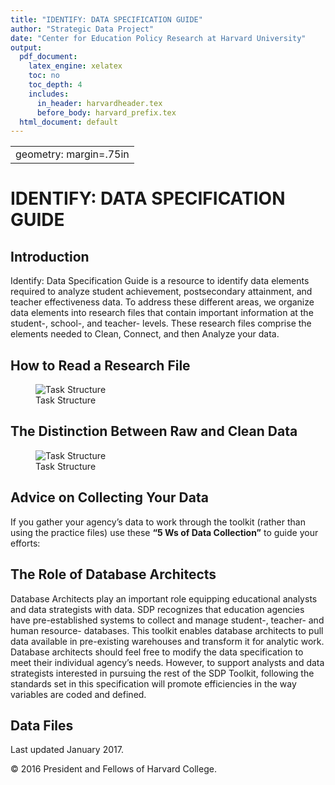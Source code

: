 ```yaml
---
title: "IDENTIFY: DATA SPECIFICATION GUIDE"
author: "Strategic Data Project"
date: "Center for Education Policy Research at Harvard University"
output:
  pdf_document:
    latex_engine: xelatex
    toc: no
    toc_depth: 4
    includes:
      in_header: harvardheader.tex
      before_body: harvard_prefix.tex
  html_document: default
---
```



---
geometry: margin=.75in
---

# IDENTIFY: DATA SPECIFICATION GUIDE

## Introduction

Identify: Data Specification Guide is a resource to identify data elements
required to analyze student achievement, postsecondary attainment, and teacher
effectiveness data. To address these different areas, we organize data elements
into research files that contain important information at the student-, school-,
and teacher- levels. These research files comprise the elements needed to Clean,
Connect, and then Analyze your data.

\begin{small}
\bgroup
\def\arraystretch{1.5}
\begin{tabular}{p{.15\paperwidth} p{.52\paperwidth} p{.06\paperwidth} 
p{.06\paperwidth}  p{.06\paperwidth}}
\textbf{STUDENT DATA FILES}  &  & \textbf{College-going} &
\textbf{Human Capital} & \textbf{page} \\ 

Student\_Attributes & Demographic, cohort, and graduation data for students. & 
\cellcolor{blue!25} & \cellcolor{red!25} & 7 \\ 
Student\_School\_Year & School year and attendance data for students. & 
\cellcolor{blue!25} & \cellcolor{red!25} & 7 \\ 
Student\_School\_Enrollment & School enrollment/withdrawal data for students. &
\cellcolor{blue!25} & \cellcolor{red!25} & 7 \\ 
Student\_Class\_Enrollment & Class enrollment, grades, and credits earned for 
students & \cellcolor{blue!25} & \cellcolor{red!25} & 7 \\ 
Student\_Test\_Scores & Standardized test data for students (state standardized tests, 
advanced placement, SAT, ACT, etc.). Every attempt at a test by a student should 
be recorded. & \cellcolor{blue!25} & \cellcolor{red!25} & 7 \\ 
Student\_NSC\_Enrollment & The National Student Clearinghouse (NSC) Student 
Tracker student-level data report that provides information on postsecondary 
outcomes. & \cellcolor{blue!25} & \cellcolor{red!25} & 7 \\ \hline

\textbf{SCHOOL DATA FILES} & & & & \\

School & Location and classification of schools. & \cellcolor{blue!25} &
\cellcolor{red!25} & 7 \\ 
Class & Class level scheduling data. & 
\cellcolor{blue!25} & \cellcolor{red!25} & 7 \\ \hline

\textbf{STAFF DATA FILES} & & & & \\

Staff\_Attributes & Demographic and recruitment data of staff. & \cellcolor{blue!25} & \cellcolor{red!25} & 7 \\ 
Staff\_School\_Year & Pay, experience, school placement, and job codes of 
staff. & \cellcolor{blue!25} & \cellcolor{red!25} & 7 \\ 
Staff\_Degrees & Educational achievement of staff. Each degree a staff member 
received should be recorded once. & \cellcolor{blue!25} & \cellcolor{red!25} & 7 \\ 
Staff\_Certificaiton & Teaching Certifications received by staff. & 
\cellcolor{blue!25} & \cellcolor{red!25} & 7 \\ \hline

\end{tabular}
\egroup
\end{small}
## How to Read a Research File

![Task Structure](includes/img/research.jpg)

## The Distinction Between Raw and Clean Data

![Task Structure](includes/img/rawvclean.jpg)

\clearpage

## Advice on Collecting Your Data

If you gather your agency's data to work through the toolkit (rather than using 
the practice files) use these **"5 Ws of Data Collection"** to guide your efforts:

\bgroup
\def\arraystretch{2}

\begin{tabular}{p{.15\paperwidth} p{.15\paperwidth} p{.15\paperwidth} 
p{.15\paperwidth}  p{.15\paperwidth} }
\textbf{WHY}  & \textbf{WHAT} & \textbf{WHEN} &
\textbf{WHERE} & \textbf{WHO} \\ 

am I collecting data? & data are needed to answer these questions? & 
(over what date range) do I need data for? & are the data stored? & 
owns the systems where the data live and is responsible for delivery of the data? 
\\ 

What research questions am I trying to answer? & & How reliable are historical 
data? &  & \\ 

\end{tabular}
\egroup

## The Role of Database Architects

Database Architects play an important role equipping educational analysts and
data strategists with data. SDP recognizes that education agencies have
pre-established systems to collect and manage student-, teacher- and human
resource- databases. This toolkit enables database architects to pull data
available in pre-existing warehouses and transform it for analytic work. 
Database architects should feel free to modify the data specification to meet
their individual agency’s needs. However, to support analysts and data
strategists interested in pursuing the rest of the SDP Toolkit, following the
standards set in this specification will promote efficiencies in the way
variables are coded and defined.

## Data Files
\begin{landscape}
\Large Student\_Attributes
\vspace{-8mm}
\small
\singlespace
\begin{longtable}{| p{.1\paperheight} | p{.14\paperheight} | p{.32\paperheight} |
p{.07\paperheight} | p{.17\paperheight} | }
\caption*{Demographic, student, and graduation data for students} \\ \hline
\textbf{Variable Name}  & \textbf{Values or Data Type} & \textbf{Definition} &
\textbf{Importance} & \textbf{Notes} \\ \hline
sid  & numeric & Student identifier unique to each student. This identification 
number is typically assigned to students upon enrollment in your agency. State 
agencies may have different identification numbers than district agencies for 
the same student. & 5 Cannot be Missing & \\ \hline
male & 
\begin{itemize} \setlength\itemsep{-2pt}
\item[] 0 = female
\item[] 1 = male
\end{itemize} & Student gender & 4 Absolutely Necessary. & \\ \hline

race\_ethnicity & 
\begin{itemize} \setlength\itemsep{-2pt}
\item[] 1 = African American
\item[] 2 = Asian American
\item[] 3 = Hispanic
\item[] 4 = American Indian
\item[] 5 = White, not Hispanic
\item[] 6 = Other
\item[] 7 = Multiple
\end{itemize} & 
Student race and ethnicity. For systems where race and ethnicity are treated as a combined variable.
& 4 Absolutely Necessary & 

\footnotesize{Use either the race\_ethnicity combined variable, or separate ethnicity and 
race variables 

If the system allows the indication of multiple categories simultaneously 
(e.g., African American and white) report ``multiple''} \\ \hline

ethnicity & \begin{itemize} \setlength\itemsep{-2pt}
\item[] 0 = not Hispanic
\item[] 1 = Hispanic
\end{itemize} & Student ethnicity. For systems wehre race and ethnicity are treated 
as separate variables and Hispanic or Latino origin is asked as a separate question. 
& 4 Absolutely Necessary. & \footnotesize{Use either race\_ethnicity combined variable or 
separate ethnicity and race variables.} \\ \hline

birth\_date & \begin{itemize} \item[] date format \item[] yyyy-mm-dd 
\end{itemize}& Student birth date. & 2 Good to Have & 
\\ \hline
first\_9th\_school\_year\_reported & spring calendar year & 
The school year the student was a 9th grader for the first time. For this variable 
report what the system recorded for the 9th grade school year. Not all systems 
will record this information. & 1 Not Essential & \\ \hline
hs\_diploma & \begin{itemize} \setlength\itemsep{-2pt}
\item[] 0 = no high school diploma
\item[] 1 = has high school diploma
\end{itemize} & Indicator variable equal to 1 if the student received a high school 
diploma from the system & 4 Absolutely Necessary &  \\ \hline

hs\_diploma\_date & \begin{itemize} \setlength\itemsep{-2pt}
\item[] date format
\item[] (yyy-mm-dd)
\end{itemize} & The date on which the student received a high school diploma. 
If only a month and year, or only a school year, is known report the partial 
information. & 4 Absolutely Necessary & Can also be graduation date. \\ \hline
zip\_code & xxxxx or xxxxx-yyyy & The zip code of the student's home address. & 
1 Not Essential & \\ \hline


\end{longtable}
\vspace{-6mm}
\small{Identifies unique observation: \textbf{sid}}
\end{landscape}
\normalsize

\begin{landscape}
\Large{Student School Year}
\vspace{-8mm}
\small
\singlespace
\begin{longtable}{| p{.1\paperheight} | p{.14\paperheight} | p{.32\paperheight} |
p{.07\paperheight} | p{.17\paperheight} | }
\caption*{Yearly classification and attendance data for students.} \\ \hline
\textbf{Variable Name}  & \textbf{Values or Data Type} & \textbf{Definition} &
\textbf{Importance} & \textbf{Notes} \\ \hline
sid  & numeric & Student identifier unique to each student. This identification 
number is typically assigned to students upon enrollment in your agency. State 
agencies may have different identification numbers than district agencies for 
the same student. & 5 Cannot be Missing & \\ \hline

school\_year & spring calendar year & Academic school year from fall to spring 
denoted here as the spring calendar year. & 5 Cannot be missing & \\ \hline

grade\_level & \begin{itemize} \item[] -9 = ungraded \item[] -1 = any pre-kindergarten
\item[] 0 = kindergarten \item[] 1-12 = grades 1-12 \item[] 13+ = additional grade 
levels \end{itemize} & Student grade level & 4 Absolutely Necessary & Additional grade levels 
may include vocational training, special education past year 12 \\ \hline

frpl & \begin{itemize} \item[] 0 = not participating \item[] 1 = reduced lunch
\item[] 2 = free lunch \item[] null = no status \end{itemize} & 
Status in the free and reduced price lunch program. & 4 Absolutely Necessary & \\ 
\hline

iep & \begin{itemize} \item[] 0 = no IEP \item[] 1 = has IEP \end{itemize} & 
Indicator for students who have an individualized education plan (IEP). & 
4 Absolutely Necessary & \\ \hline

iep\_classification & use local values & Local IEP or special education classification.
Generally these classifications folow the standard special education classification. & 
2 Good to Have & \\ \hline

ell & \begin{itemize} \item[] 0 = not ell \item[] 1 = ell \end{itemize} & 
Indicator for students who are classified as English Language Learners (ELL). 
Some SYstems refer to this category as Limited English Proficienty (LEP) or 
English as a Second Language (ESL). & 4 Absolutely Necessary & \\ \hline

ell\_classification & use local values & Local classification of level of English 
language learner status. & 2 Good to Have & \\ \hline

gifted & \begin{itemize} \item[] 0 = not enrolled in a gifted education program 
\item[] 1 = enrolled in a gifted education program \end{itemize} & Indicator variable for students 
enrolled in gifted and talented education programs & 2 Good to Have & \\ \hline

gifted\_classification & use local values & Local classification, if any, 
for gifted eligible students. & 1 Not Essential & \\ \hline

total\_days\_ enrolled & number of days & Total number of days over the school 
year a student was enrolled. & 2 Good to Have & Can be calculated by school 
days between enrollment\_date and withdrawal\_date in Student\_School\_Enrollment 
for all schools or total\_days\_present + total\_days\_absent \\ \hline

total\_days\_ present & number of days & Total number of days over the school year 
a student was present. Cannot exceed the number of days enrolled. & 2 Good to Have 
& Can sometimes be unreliable. \\ \hline

total\_days\_absent & number of days & Total number of days over the school year 
a student was marked absent. Cannot exceed the number of days enrolled. & 2 Good 
to Have  & Can sometimes be unreliable. \\ \hline

days\_suspended\_ out\_of\_school & number of days & Total number of days over 
the school year a student experienced out of school suspension & 2 Good to Have & 
\\ \hline

days\_suspended\_ in\_school & number of days & Total number of days over 
the school year a student experienced in school suspension & 2 Good to Have & 
\\ \hline

\end{longtable}
\vspace{-6mm}
\small{Identifies unique observation: \textbf{sid + school\_year}}
\end{landscape}
\normalsize

\begin{landscape}
\Large{Student School Enrollment}
\vspace{-8mm}
\small
\singlespace
\begin{longtable}{| p{.1\paperheight} | p{.14\paperheight} | p{.32\paperheight} |
p{.07\paperheight} | p{.17\paperheight} | }
\caption*{School enrollment/withdrawal data for students.} \\ \hline
\textbf{Variable Name}  & \textbf{Values or Data Type} & \textbf{Definition} &
\textbf{Importance} & \textbf{Notes} \\ \hline

sid  & numeric & Student identifier unique to each student. This identification 
number is typically assigned to students upon enrollment in your agency. State 
agencies may have different identification numbers than district agencies for 
the same student. & 5 Cannot be Missing & \\ \hline

school\_year & spring calendar year & Academic school year from fall to spring 
denoted here as the spring calendar year. & 5 Cannot be missing & \\ \hline

school\_code & use local values & The local numeric or alpha-numeric code for the 
school. & 4 Absolutely Necessary & \\ \hline

enrollment\_date &\begin{itemize} \setlength\itemsep{-2pt}
\item[] date format
\item[] (yyy-mm-dd)
\end{itemize}  & When the student enrolled at the school. 
In some systems an enrollment date is recorded when a student matriculates from 
a different school (e.g. moving from an elementary to a middle school within the 
system or moveing from one middle school to a different middle school). 

In other systems enrollment dates are recorded at the beginning of each school year 
(e.g. 8th graders are assigned an enrollment date at the beginning of the year even 
if they were enrolled at the same school the year before). Th elatter case is 
perferred. It is also what we observe in most agencies. & 4 Absolutely Necessary
& \\ \hline

withdrawal\_date & \begin{itemize} \setlength\itemsep{-2pt}
\item[] date format
\item[] (yyy-mm-dd)
\end{itemize}  & The date the student withdrew from 
the school. 

In some systems the withdrawal date is recorded when the student moves to a 
different school (e.g. moving from elementary to middle school within the system, 
or moving from one middle school to a different middle school). 

In other systems withdrawal dates are recorded at the end of each school year (e.g. 
8th graders are assigned a withdrawal date at the end of the school year even if 
they plan to attend the same school next year). 

The latter case is preferred. & 4 Absolutely Necessary & \\ \hline

enrollment\_code & use local values & The local numeric or alpha-numeric code 
describing enrolment reason into the school, if available. & 1 Not Essential & 
\\ \hline

enrollment\_code \_desc & text & Description of the enrollment\_code. & 1 Not 
Essential & \\ \hline

withdrawal\_code & use local values & The local numeric or alpha-numeric code that 
describes the withdrawal reason from the school. & 4 Absolutely Necessary & \\ \hline

withdrawal\_code \_desc & text & Description of the withdrawal\_code. & 
4 Absolutely Necessary & \\ \hline


days\_enrolled & number of days & Number of school days during the school year 
the student was enrolled at a given school. The systems's data sources 
may report this directly or you may calculate it based on enrollment dates. & 
2 Good to Have & Can be calculated by days\_present + days\_absent \\ \hline

days\_present & number of days & Number of school days during the school year 
the student was present at a given school. The systems's data sources 
may report this directly or you may calculate it based on enrollment dates. & 
2 Good to Have & \\ \hline

days\_absent & number of days & Number of school days during the school year 
the student was absent at a given school. The systems's data sources 
may report this directly or you may calculate it based on enrollment dates. & 
2 Good to Have & \\ \hline

\end{longtable}
\vspace{-6mm}
\small{Identifies unique observation: \textbf{sid + school\_year + 
school\_code + enrollment\_date}}
\end{landscape}
\normalsize


\begin{landscape}
\Large{Student Class Enrollment}
\vspace{-8mm}
\small
\singlespace
\begin{longtable}{| p{.1\paperheight} | p{.14\paperheight} | p{.32\paperheight} |
p{.07\paperheight} | p{.17\paperheight} | }
\caption*{Class enrollment, grades, and credits earned data for students.} \\ \hline
\textbf{Variable Name}  & \textbf{Values or Data Type} & \textbf{Definition} &
\textbf{Importance} & \textbf{Notes} \\ \hline


sid  & numeric & Student identifier unique to each student. This identification 
number is typically assigned to students upon enrollment in your agency. State 
agencies may have different identification numbers than district agencies for 
the same student. & 5 Cannot be Missing & \\ \hline

cid & value from Class table, page (TODO) & Variable that links students to teachers 
by grouping students in the same room at the same time. One unique value should 
be assigned to each combination of variables: school\_year + school\_code + 
course\_code + section\_code + period\_bell + room\_number + tid & 
5 Cannot Be Missing & \\ \hline

class\_enrollment \_date & \begin{itemize} \setlength\itemsep{-2pt} 
\item[] date format
\item[] (yyy-mm-dd) \end{itemize} & The date the student enrolled in the class. 
In some cases an enrollment date may not be explicitly recorded in the system's 
data. Even if it is not recorded the enrollment date can often be derived. & 
2 Good to Have & Can be substituted with days enrolled in a course. \\ \hline

class\_withdrawal \_date & \begin{itemize} \setlength\itemsep{-2pt} 
\item[] date format
\item[] (yyy-mm-dd) \end{itemize} & The date the student withdrem from class. 
In some cases a withdrawal date may not be recorded in the system's 
data. Even if it is not explicitly recorded the enrollment date can often be 
derived. & 
2 Good to Have & Can be substituted with days enrolled in a course. \\ \hline

credits\_earned & use local values & The number of credits the student earned for 
the course. & 3 Necessary for Multiple Analyses & Can be calculated by using 
credits possible and credit attainment rules. \\ \hline

final\_grade\_mark & use local values & The final grade or mark the student 
recieved in the class. (``final'' means last, cumulative grade assigned). 
Grades can range from ``Alpha Plus'' (A+ through F), or a numeric scale (0.0 
- 4.0 or 0-100). & 4 Necessary for Multiple Analyses & \\ \hline

\end{longtable}
\vspace{-6mm}
\small{Identifies unique observation: \textbf{sid + cid + enrollment\_date}}
\end{landscape}
\normalsize

\begin{landscape}
\Large{Student Test Scores}
\small
\singlespace
\begin{longtable}{| p{.1\paperheight} | p{.14\paperheight} | p{.32\paperheight} |
p{.07\paperheight} | p{.17\paperheight} | }
\caption*{Standardized test data for students (state standardized tests, advanced placement, ACT, SAT, etc). Every attempt at a test by a student should be recorded.} \\ \hline
\textbf{Variable Name}  & \textbf{Values or Data Type} & \textbf{Definition} &
\textbf{Importance} & \textbf{Notes} \\ \hline

sid  & numeric & Student identifier unique to each student. This identification 
number is typically assigned to students upon enrollment in your agency. State 
agencies may have different identification numbers than district agencies for 
the same student. & 5 Cannot be Missing & \\ \hline


test\_code & use local values & These values identify individual tests (usually 
expressed as a sequence of letters and numbers). For example, a state test such 
as ``MCAS 6th Grade Math in Massachusetts'' or college entrance exam such as 
``SAT Math''. & 4 Absolutely Necessary & Can be concatenation of component variables 
below (e.g. test\_type and test\_subject) \\ \hline

test\_date & \begin{itemize} \setlength\itemsep{-2pt} 
\item[] date format
\item[] (yyy-mm-dd) \end{itemize} & The exact date (or at a minimum school year) 
the test was completed. Note that students who retake tests or are retained may 
have multiple observations for a single test\_code. These should be differentiated 
by test\_date. & 4 Absolutely Necessary &  \\ \hline

test\_code \_desc & text & Description of test\_code. & 4 Absolutely Necessary 
& \\ \hline

test\_type & use local values & The category of test, e.g. MCAS (state test), 
SAT, ACT, or AP. & 4 Absolutely Necessary & \\ \hline

grade\_level & \begin{itemize} \item[] -9 = ungraded \item[] -1 = any pre-kindergarten
\item[] 0 = kindergarten \item[] 1-12 = grades 1-12 \item[] 13+ = additional grade 
levels \end{itemize} & Numeric grade level of the test. May be unavailable for the 
SAT, ACT, or AP tests. & 2 Good to Have & Can be pulled from Student\_School \_Year
if not available here. \\ \hline 

test\_subject & \begin{itemize} \item[] 1 = math \item[] 2 = English language
\item[] 3 = science \item[] 4 = social studies \item[] 5 = other \item[] 6 = 
writing \end{itemize} & Subject of test. & 4 Absolutely Necessary & Subjects 
other than those listed can be numbered from 7 onwards. \\ \hline

test\_version & & Test version for different standardized exams in the same agency 
(e.g. SAT9 vs. STAR) & 2 Good to Have &  \\ \hline

language\_version & \begin{itemize} \item[] E = English 
\item[] S = Spanish \end{itemize} & Language of test. & 2 Good to Have &  \\ \hline

raw\_score & numeric & Student's raw score if available. May be unavailable for 
SAT, ACT, or AP tests. & 4 Absolutely Necessary & Any test score should be 
acquired including available percentile ranks. \\ \hline

scaled\_score & numeric & Student's scaled score. & 4 Absolutely Necessary & 
Any test score should be acquired including available percentile ranks. \\ \hline

performance\_level & code & Student's performance level (e.g. not proficient, 
proficient, advanced). May be unavailable for SAT, ACT, or AP tests. & 
2 Good to Have & \\ \hline

standardized\_score & numeric & If the system or state provides a standardized score 
(i.e. mean zero, s.d. one) for state tests include it, and note any information 
on what distributions was used for standardization. If the system or state 
does not provide a standardized score for state tests, leave this blank. & 
1 Not Essential & Can be calculated using scaled\_score with test\_code, test\_date, 
and grade\_level \\ \hline

\end{longtable}
\vspace{-6mm}
\small{Identifies unique observation: \textbf{sid + test\_code + test\_date}}
\end{landscape}
\normalsize

\begin{landscape}
\Large{Student NSC Enrollment}
\small
\singlespace
\begin{longtable}{| p{.1\paperheight} | p{.14\paperheight} | p{.32\paperheight} |
p{.07\paperheight} | p{.17\paperheight} | }
\caption*{National Student Clearinghouse Student Tracker student-level data that 
provides information on postsecondary outcomes.} \\ \hline
\textbf{Variable Name}  & \textbf{Values or Data Type} & \textbf{Definition} &
\textbf{Importance} & \textbf{Notes} \\ \hline

sid  & numeric & Student identifier unique to each student. This identification 
number is typically assigned to students upon enrollment in your agency. State 
agencies may have different identification numbers than district agencies for 
the same student. & 5 Cannot be Missing & \\ \hline

college\_code \_branch & use local values & OPE/FICE code of the college that the 
student attended. This is usually a six-digit college code followed by a hyphen 
and a two-digit branch code. & 2 Good to Have & \\ \hline

enrollment\_begin &  \begin{itemize} \setlength\itemsep{-2pt} 
\item[] date format
\item[] (yyy-mm-dd) \end{itemize} & Start of enrollment. & 4 Absolutely Necessary & 
\\ \hline

enrollment\_end &  \begin{itemize} \setlength\itemsep{-2pt} 
\item[] date format
\item[] (yyy-mm-dd) \end{itemize} & End of enrollment. & 4 Absolutely Necessary & 
\\ \hline

record\_found\_yn & 
\begin{itemize} \setlength\itemsep{-2pt} 
\item[] Y = yes
\item[] N = no \end{itemize} & Whether or not the NSC has college enrollment 
data for the student. & 4 Absolutely Necessar. & \\ \hline

high\_school\_code & use local values & Local code for the student's high school. & 
1 Not Essential &  \\ \hline

high\_school \_grad\_dt & 
\begin{itemize} \setlength\itemsep{-2pt} 
\item[] date format
\item[] (yyy-mm-dd) \end{itemize} & Student's high school graduation date; if 
graduated. & 1 Not Essential & \\ \hline

college\_name & text & The name of the college. & 2 Good to Have & \\ \hline

college\_state & two letter state abbreviation & The state where the college is 
located. & 2 Good to Have & \\ \hline

year4year & 
\begin{itemize} \setlength\itemsep{-2pt} 
\item[] 4 = 4-year
\item[] 2 = 2-year
\item[] L = Less than 2-year \end{itemize}  & Length of degree program. & 
4 Absolutely Necessary & ''L'' and ''2'' are typically grouped together. \\ \hline

public\_private & public / private & Type of college public or private. & 
2 Good to Have & \\ \hline

enrollment\_status & 
\begin{itemize} \setlength\itemsep{-2pt} 
\item[] A = leave of absence
\item[] D = deceased
\item[] F = full-time
\item[] H = half-time
\item[] L = less than half-time
\item[] W = withdrawn
\end{itemize} & Student's college enrollment status. & 3 Necessary for Multiple 
Analyses & \\ \hline

graduated & \begin{itemize} \setlength\itemsep{-2pt} 
\item[] Y = yes
\item[] N = no
\end{itemize} & Whether or not the student has graduated college. & 
2 Good to Have & \\ \hline

graduation\_date & \begin{itemize} \setlength\itemsep{-2pt} 
\item[] date format
\item[] (yyy-mm-dd) \end{itemize} & Student's college graduation date. & 
2 Good to Have & \\ \hline

college\_sequence & 1, 2, 3, ... & Sequence that student progresses through college. & 
1 Not Essential & \\ \hline

degree\_title & use local values & Degree title. & 1 Not Essential & \\ \hline
major & use local values & Student's major. & 1 Not Essential & \\ \hline

\end{longtable}
\vspace{-6mm}
\small{Identifies unique observation: \textbf{sid + college\_code\_branch + 
enrollment\_begin + enrollment\_end}}
\end{landscape}
\normalsize

\begin{landscape}
\Large{School}
\vspace{-8mm}
\small
\singlespace
\begin{longtable}{| p{.1\paperheight} | p{.14\paperheight} | p{.32\paperheight} |
p{.07\paperheight} | p{.17\paperheight} | }
\caption*{Yearly location and classification information for schools.} \\ \hline
\textbf{Variable Name}  & \textbf{Values or Data Type} & \textbf{Definition} &
\textbf{Importance} & \textbf{Notes} \\ \hline

school\_code & use local codes & The local numeric or alpha-numeric code for 
the school. & 4 Absolutely Necessary & \\ \hline

school\_year & spring calendar year & Academic school year from fall to spring 
denoted here as the spring calendar year. & 4 Absolutely Necessary & \\ \hline

school\_name & text & Name of school. & 4 Absolutely Necessary & \\ \hline 

pid & use local values & Principal identifier unique to each school. This 
identification number is typically assigned to a Principal upon entrance to agency. 
State agencies may have different identification numbers than district agencies 
for the same Principal. & 1 Not Essential & \\ \hline

campus\_code & use local values & Identifies the campus where the school is 
located, if co-located with other school. For example, when smaller 
schools-within-schools are established at a large traditional high school. & 
1 Not Essential & \\ \hline

local[district or cluster or etc] & use local values & One or more variables. 
The administrative sub-unit[s] to which the school is assigned. & 1 Not Essential & 
\\ \hline

grade\_span & \begin{itemize} \setlength\itemsep{-2pt} 
\item[] K-5
\item[] K-8
\item[] 6-8
\item[] 9-12
\item[] [or as appropriate]
\end{itemize} & The span of grade levels served by the school. Note this variable 
should reflect the intended grade span, not the actual grades observed. & 
1 Not Essential & A school with mostly K-5 students and a handful of 6th graders 
should not be recorded as K-6. \\ \hline

elementary & \begin{itemize} \setlength\itemsep{-2pt} 
\item[] 0 = not elementary school
\item[] 1 = elementary school 
\end{itemize} & Indicator variable identifying schools that serve grades K-5. & 
2 Good to Have & \\ \hline

middle & \begin{itemize} \setlength\itemsep{-2pt} 
\item[] 0 = not middle school
\item[] 1 = middle school 
\end{itemize} & Indicator variable identifying schools that serve grades 6-8. & 
2 Good to Have & \\ \hline

high & \begin{itemize} \setlength\itemsep{-2pt} 
\item[] 0 = not high school
\item[] 1 = high school 
\end{itemize} & Indicator variable identifying schools that serve grades 9-12. & 
2 Good to Have & \\ \hline

charter & \begin{itemize} \setlength\itemsep{-2pt} 
\item[] 0 = not charter school
\item[] 1 = charter school 
\end{itemize} & Indicator variable identifying schools which are charter schools. & 
4 Absolutely Necessary & \\ \hline

alternative & \begin{itemize} \setlength\itemsep{-2pt} 
\item[] 0 = not alternative school
\item[] 1 = alternative school 
\end{itemize} & Indicator variable identifying schools which are alternative 
schools. & 4 Absolutely Necessary & \\ \hline

sped & \begin{itemize} \setlength\itemsep{-2pt} 
\item[] 0 = not sped
\item[] 1 = sped
\end{itemize} & Indicator variable identifying schools which are special education  
schools (i.e. schools for the blind). & 4 Absolutely Necessary & \\ \hline

frpl & use local codes & Percent of students in a school with a status of free or 
reduced price lunch, calculated by the agency. & 2 Good to Have & 
May be used to group schools by poverty status. \\ \hline

\end{longtable}
\vspace{-6mm}
\small{Identifies unique observation: \textbf{school\_code + school\_year}}
\end{landscape}
\normalsize


\begin{landscape}
\Large{Class}
\vspace{-8mm}
\small
\singlespace
\begin{longtable}{| p{.1\paperheight} | p{.14\paperheight} | p{.32\paperheight} |
p{.07\paperheight} | p{.17\paperheight} | }
\caption*{Class level scheduling data.} \\ \hline
\textbf{Variable Name}  & \textbf{Values or Data Type} & \textbf{Definition} &
\textbf{Importance} & \textbf{Notes} \\ \hline

cid & numeric or string & Variable that links students to teachers 
by grouping students in the same room at the same time. One unique value should 
be assigned to each combination of variables: school\_year + school\_code + 
course\_code + section\_code + period\_bell + room\_number + tid & 
5 Cannot Be Missing & Constructed by the analyst to link students to teachers. 
\\ \hline

school\_year & spring calendar year & Academic school year from fall to spring, 
denoted here as the spring calendar year. & 5 Cannot Be Missing & \\ \hline

school\_code & use local values & The local numeric or alpha-numeric code for 
the school. & 4 Absolutely Necessary & \\ \hline

course\_code & use local values & The local numeric or alpha-numeric code for 
the course. A definition of how to interpret the variable or variables is 
important to capture in the codebook when the description of the code's 
sub-elements is not sufficient. & 4 Absolutely Necessary & \\ \hline

course\_code \_desc & text & Description of the course\_code. For example, 
"Pre-Algebra" or "English 7". & 4 Absolutely Necessary & \\ \hline

section\_code & use local values & The local numeric or alpha-numeric code that 
identifies individual sections. & 4 Absolutely Necessary & \\ \hline

period\_bell & use local values & The local numeric or alpha-numeric code for 
the period when the class meets. & 2 Good to Have & \\ \hline

room\_number & use local values & The local numeric or alpha-numeric code for the 
classroom where class meets. & 2 Good to Have & \\ \hline

tid & numeric & Unique teacher or student identifier. State agencies may have 
different identification numbers than district agencies for the same staff/teacher. & 
4 Absolutely Necessary & Staff includes teachers and other agency employees. \\ 
\hline

semester\_term \_year & \begin{itemize} \setlength\itemsep{-2pt} 
\item[] 100 = year long course
\item[] 010 = first semester course
\item[] 020 = second semster course
\item[] 001 = first term course
\item[] 002 = second term course
\item[] 004 = fourth term course
\end{itemize} & The duration of the class and when the class occurred during the 
school year. (i.e. year, semester, or term). & 2 Good To Have & \\ \hline

graduation \_requirement & \begin{itemize} \setlength\itemsep{-2pt} 
\item[] 0 = not required for high school graduation
\item[] 1 = required for high school graduation
\end{itemize} & Indicator variable for all high school level courses required 
for graduation. & 3 Necessary for Multiple Analyses & \\ \hline

credits\_possible & use local values & Credits possible from the course. & 
1 Not Essential & \\ \hline

instructional\_level & \begin{itemize} \setlength\itemsep{-2pt} 
\item[] 1 = remedial
\item[] 2 = standard
\item[] 3 = honors/advanced
\end{itemize} & Instructional level of the course. & 2 Good to Have & Sometimes 
embedded in course code or course title. \\ \hline

subject & \begin{itemize} \item[] 1 = math \item[] 2 = English language
\item[] 3 = science \item[] 4 = social studies \item[] 5 = other 
\end{itemize} & General subject matter of the course. & 3 Necessary for Multiple 
Analyses & Sometimes embedded in course code or course title. \\ \hline

\end{longtable}
\vspace{-6mm}
\small{Identifies unique observation: \textbf{cid}}
\end{landscape}


\begin{landscape}
\Large{Staff Attributes}
\vspace{-8mm}
\small
\singlespace
\begin{longtable}{| p{.1\paperheight} | p{.14\paperheight} | p{.32\paperheight} |
p{.07\paperheight} | p{.17\paperheight} | }
\caption*{Time invariant demographic and recruitment data related to staff.} \\ \hline
\textbf{Variable Name}  & \textbf{Values or Data Type} & \textbf{Definition} &
\textbf{Importance} & \textbf{Notes} \\ \hline

tid & numeric & Unique teacher or student identifier. State agencies may have 
different identification numbers than district agencies for the same staff/teacher. & 
4 Absolutely Necessary & Staff includes teachers and other agency employees. \\ 
\hline

male & \begin{itemize} \setlength\itemsep{-2pt} 
\item[] 0 = female
\item[] 1 = male
\end{itemize} & Staff gender. & 2 Good to Have & \\ \hline


race\_ethnicity & 
\begin{itemize} \setlength\itemsep{-2pt}
\item[] 1 = African American
\item[] 2 = Asian American
\item[] 3 = Hispanic
\item[] 4 = American Indian
\item[] 5 = White, not Hispanic
\item[] 6 = Other
\item[] 7 = Multiple
\end{itemize} & 
Student race and ethnicity. For systems where race and ethnicity are treated 
as a combined variable. & 4 Absolutely Necessary & 

Use either the race\_ethnicity combined variable, or separate ethnicity and 
race variables 

If the system allows the indication of multiple categories simultaneously 
(e.g., African American and white) report ``multiple'' \\ \hline

race & \begin{itemize} \setlength\itemsep{-2pt}
\item[] 1 = African American
\item[] 2 = Asian American
\item[] 4 = American Indian
\item[] 5 = White
\item[] 6 = Other
\item[] 7 = Multiple
\end{itemize} & For systems where race and ethnicity are treated as a separate variable. If 
the system allows for multiple categories (e.g. African-American and white) 
report "multiple".
& 4 Absolutely Necessary & 

Use either the race\_ethnicity combined variable, or separate ethnicity and 
race variables 

If the system allows the indication of multiple categories simultaneously 
(e.g., African American and white) report ``multiple'' \\ \hline

ethnicity & \begin{itemize} \setlength\itemsep{-2pt}
\item[] 0 = not Hispanic
\item[] 1 = Hispanic
\end{itemize} & Student ethnicity. For systems wehre race and ethnicity are treated 
as separate variables and Hispanic or Latino origin is asked as a separate question. 
& 4 Absolutely Necessary. & Use either race\_ethnicity combined variable or 
separate ethnicity and race variables \\ \hline

birth\_date & \begin{itemize} \item[] date format \item[] yyyy-mm-dd 
\end{itemize}& Staff birth date. & 1 Not Essential & 
\\ \hline

zip\_code & xxxxx or xxxxx-yyyy & The zip code of the staff member's home address. 
& 1 Not Essential & \\ \hline

offer\_date\_first & \begin{itemize} \item[] date format \item[] yyyy-mm-dd 
\end{itemize}& The date the staff member was offered a job. & 2 Good to Have & 
\\ \hline

offer\_date\ \_most\_recent & \begin{itemize} \item[] date format \item[] yyyy-mm-dd 
\end{itemize}& If the staff member left and was re-hired, the most recent date 
they were offered a job to work in the system. & 2 Good to Have & 
\\ \hline

hire\_date\_first & \begin{itemize} \item[] date format \item[] yyyy-mm-dd 
\end{itemize}& The date the staff member was hired to work. & 2 Good to Have & 
\\ \hline

hire\_date \_most\_recent & \begin{itemize} \item[] date format \item[] yyyy-mm-dd 
\end{itemize}& If the staff member left and was re-hired the most recent date 
they were hired to work in the system. & 2 Good to Have & \\ \hline

termination\_date \_first &  \begin{itemize} \item[] date format \item[] yyyy-mm-dd 
\end{itemize}& The first date staff members terminated employment. & 
1 Not Essential & \\ \hline

termination\_date \_most\_recent & \begin{itemize} \item[] date format \item[]
yyyy-mm-dd \end{itemize} & If the staff member left, was re-hired, and then left 
again, the most recent date they left the system. & 1 Not Essential & \\ \hline

certification\_path & use local values & The teacher's certification pathway. 
For example, "university/college", "alternative", or "uncertified". & 
2 Good to Have & Where data exists, TFA or NYC Teaching Fellows can be included. 
\\ \hline

\end{longtable}
\vspace{-6mm}
\small{Identifies unique observation: \textbf{tid}}
\end{landscape}
\normalsize

\begin{landscape}
\Large{Staff School Year}
\vspace{-8mm}
\small
\singlespace
\begin{longtable}{| p{.1\paperheight} | p{.14\paperheight} | p{.32\paperheight} |
p{.07\paperheight} | p{.17\paperheight} | }
\caption*{Yearly pay, experience, school placement, and job codes for staff.} \\ \hline
\textbf{Variable Name}  & \textbf{Values or Data Type} & \textbf{Definition} &
\textbf{Importance} & \textbf{Notes} \\ \hline


tid & numeric & Unique teacher or student identifier. State agencies may have 
different identification numbers than district agencies for the same staff/teacher. & 
5 Cannot Be Missing & Staff includes teachers and other agency employees. \\ 
\hline

school\_year & spring calendar year & Academic school year from fall to spring, 
denoted here as the spring calendar year. & 5 Cannot Be Missing & \\ \hline

salary\_group\_code & use local values & 
Seaparate variables that describe different components of salary. For example: 
salary\_group\_degree, salary\_group\_experience, salary\_group\_nbct etc. 
Identifies the teacher's base slaary, and genearally includes a component 
for experience, degrees earned, and other considerations (e.g. NBTS certification). 
A definition of how to interpret the variable or variables is particularly 
important to caputre in the codebook. & Only necessary if we do not know teaching 
experience and advanced degree. & \\ \hline

additional\_pay & amount & The amount of salary above the base salary (captured in 
salary\_group\_code) which the staff member received. & 1 Not Essential & \\ \hline

teaching\_ experience & 0 or positive integer & Identifies the total teaching 
experience of the staff member in years. (0 denotes a new teacher). & 
4 Absolutely Necessary & Can be backed out from salary. Note: we only need to 
differentiate between the first 1-5 years. It is okay (but not ideal) to 
group more experienced teachers together. \\ \hline

district\_experience & 0 or positive integer & Identifies teaching experience of the 
staff member as an employee of the district. & 2 Good to Have & \\ \hline

school\_code1 & use local values & The local code for the primary school in which a 
staff member is employed. & 4 Absolutely Necessary & Can be determined from course file
\\ \hline

job\_code1 & use local values & The local code for the job or position held 
in the primary school. & 2 Good to Have & \\ \hline

school\_code2 & use local values & The local code for the secondary school, if 
more than 1. & 1 Not Essential & \\ \hline

job\_code2 & use local values & The local code for the job or position held 
in the secdonary school. & 2 Good to Have & \\ \hline

school\_code\# & use local values & The local code for the \#th school, if more 
than two. & 4 Absolutely Necessary & Can be determined from course file
\\ \hline

job\_code\# & use local values & The local code for the job or position held 
in the \#th school. & 2 Good to Have & \\ \hline

\end{longtable}
\vspace{-6mm}
\small{Identifies unique observation: \textbf{tid + school\_year}}
\end{landscape}
\normalsize


\begin{landscape}
\Large{Staff Degrees}
\vspace{-8mm}
\small
\singlespace
\begin{longtable}{| p{.1\paperheight} | p{.14\paperheight} | p{.32\paperheight} |
p{.07\paperheight} | p{.17\paperheight} | }
\caption*{Educational achievement for staff. Each degree a staff member has received should be recorded.} \\ \hline
\textbf{Variable Name}  & \textbf{Values or Data Type} & \textbf{Definition} &
\textbf{Importance} & \textbf{Notes} \\ \hline

tid & numeric & Unique teacher or student identifier. State agencies may have 
different identification numbers than district agencies for the same staff/teacher. & 
5 Cannot Be Missing & Staff includes teachers and other agency employees. \\ 
\hline

degree\_year & \begin{itemize} \item[] 1 = less than four year degree
\item[] 2 = four year degree \item[] 3 = master's degree \item[] 4 = doctoral degree
\end{itemize} & The type of degree received by the staff member. & 
3 Necessary for Multiple Analyses & Can be backed out from salary grade. \\ \hline

degree\_institution \_code & use local codes & Local code for the degree granting 
institution. & 2 Good to Have & \\ \hline

degree\_date &  \begin{itemize} \item[] date format \item[] yyyy-mm-dd 
\end{itemize} & The date (or at minimum year) on which the degree was granted. & 
1 Not Essential & \\ \hline

degree\_opeid & OPEIDs & OPEID for the degree granting institution. Identification 
number used by the U.S. Department of Education's Office of Postsecondary Education 
(OPE) to identify schools. & 2 Good to Have & Can be obtained from a sample 
match if degree\_institution name is known. \\ \hline

degree\_major & use local codes & Description of the dgree major or subject. & 
2 Good to Have & \\ \hline

\end{longtable}
\vspace{-6mm}
\small{Identifies unique observation: \textbf{tid + degree\_type + 
degree\_institution\_code + degree\_date}}
\end{landscape}

\begin{landscape}
\Large{Staff Certifications}
\vspace{-8mm}
\small
\singlespace
\begin{longtable}{| p{.1\paperheight} | p{.14\paperheight} | p{.32\paperheight} |
p{.07\paperheight} | p{.17\paperheight} | }
\caption*{Teaching certifications received by staff.} \\ \hline
\textbf{Variable Name}  & \textbf{Values or Data Type} & \textbf{Definition} &
\textbf{Importance} & \textbf{Notes} \\ \hline

tid & numeric & Unique teacher or student identifier. State agencies may have 
different identification numbers than district agencies for the same staff/teacher. & 
5 Cannot Be Missing & Staff includes teachers and other agency employees. \\ 
\hline

certification\_code & use local codes & One or more variables (e.g. grade level 
may be separate from subject, area). Local code for the type or class of 
certification or license. & 2 Good to Have & \\ \hline

certification\_ effective\_date & \begin{itemize} \item[] 
date format \item[] yyyy-mm-dd\end{itemize} & The date the certification took 
effect. & 2 Good to Have & School year can also be used. \\ \hline

certification\_code\_ desc & text & Descriptive text for certification\_code & 
2 Good to Have & \\ \hline

certification\_ expire\_date & \begin{itemize} \item[] date format \item[] yyyy-mm-dd 
\end{itemize} & The date when certification expired or expires. & 2 Good to Have 
& School year can also be used. \\ \hline

special\_education & \begin{itemize} \item[] 0 = not special education certified 
\item[] 1 = special education certified \end{itemize} & An indicator variable 
for staff with Special Education certification. & 1 Not Essential & \\ \hline

english\_language\_ learners & \begin{itemize} \item[] 0 = not English language 
learners certified  \item[] 1 = English language learners certified \end{itemize} 
& An indicator variable for staff with English language learners certification. 
& 1 Not Essential & \\ \hline

nbct & \begin{itemize} \item[] 0 = not National Board certified
\item[] 1 = National Board certified \end{itemize} & An indicator variable 
for staff that are National Board certified. & 2 Good to Have & \\ \hline

\end{longtable}
\vspace{-6mm}
\small{Identifies unique observation: \textbf{tid + certification\_code + 
certification\_effective\_date}}
\end{landscape}

\vfill
Last updated January 2017.

© 2016 President and Fellows of Harvard College. 

